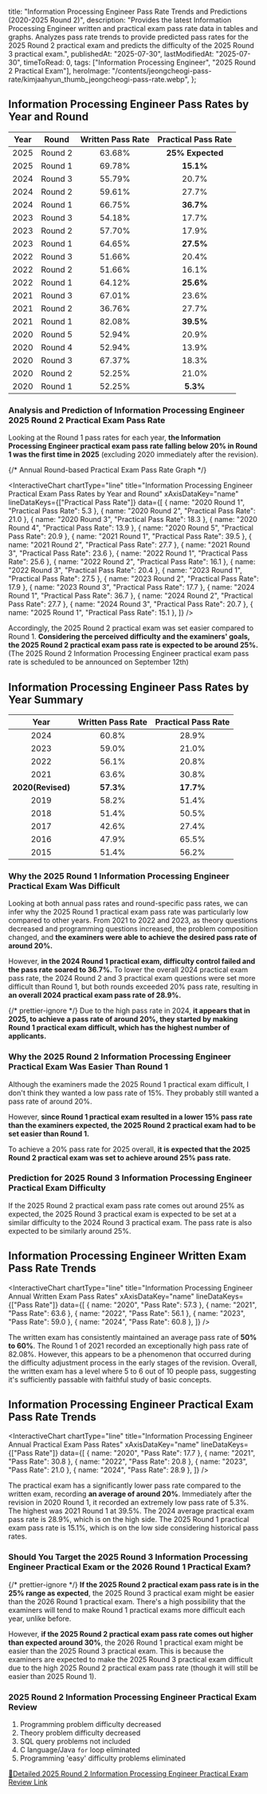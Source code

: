 
  title:
    "Information Processing Engineer Pass Rate Trends and Predictions (2020-2025 Round 2)",
  description:
    "Provides the latest Information Processing Engineer written and practical exam pass rate data in tables and graphs. Analyzes pass rate trends to provide predicted pass rates for the 2025 Round 2 practical exam and predicts the difficulty of the 2025 Round 3 practical exam.",
  publishedAt: "2025-07-30",
  lastModifiedAt: "2025-07-30",
  timeToRead: 0,
  tags: ["Information Processing Engineer", "2025 Round 2 Practical Exam"],
  heroImage:
    "/contents/jeongcheogi-pass-rate/kimjaahyun_thumb_jeongcheogi-pass-rate.webp",
};

## Information Processing Engineer Pass Rates by Year and Round

| Year |                     Round                      | Written Pass Rate |                   Practical Pass Rate                    |
| :--: | :--------------------------------------------: | :---------------: | :------------------------------------------------------: |
| 2025 |                    Round 2                     |      63.68%       | <span className="text-green-800">**25% Expected**</span> |
| 2025 | <span className="text-red-500">Round 1</span>  |      69.78%       |     <span className="text-red-500">**15.1%**</span>      |
| 2024 |                    Round 3                     |      55.79%       |                          20.7%                           |
| 2024 |                    Round 2                     |      59.61%       |                          27.7%                           |
| 2024 | <span className="text-blue-500">Round 1</span> |      66.75%       |     <span className="text-blue-500">**36.7%**</span>     |
| 2023 |                    Round 3                     |      54.18%       |                          17.7%                           |
| 2023 |                    Round 2                     |      57.70%       |                          17.9%                           |
| 2023 | <span className="text-blue-500">Round 1</span> |      64.65%       |     <span className="text-blue-500">**27.5%**</span>     |
| 2022 |                    Round 3                     |      51.66%       |                          20.4%                           |
| 2022 |                    Round 2                     |      51.66%       |                          16.1%                           |
| 2022 | <span className="text-blue-500">Round 1</span> |      64.12%       |     <span className="text-blue-500">**25.6%**</span>     |
| 2021 |                    Round 3                     |      67.01%       |                          23.6%                           |
| 2021 |                    Round 2                     |      36.76%       |                          27.7%                           |
| 2021 | <span className="text-blue-500">Round 1</span> |      82.08%       |     <span className="text-blue-500">**39.5%**</span>     |
| 2020 |                    Round 5                     |      52.94%       |                          20.9%                           |
| 2020 |                    Round 4                     |      52.94%       |                          13.9%                           |
| 2020 |                    Round 3                     |      67.37%       |                          18.3%                           |
| 2020 |                    Round 2                     |      52.25%       |                          21.0%                           |
| 2020 | <span className="text-red-500">Round 1</span>  |      52.25%       |      <span className="text-red-500">**5.3%**</span>      |

### Analysis and Prediction of Information Processing Engineer 2025 Round 2 Practical Exam Pass Rate

Looking at the Round 1 pass rates for each year, <span className="text-red-500">**the Information Processing Engineer practical exam pass rate falling below 20% in Round 1 was the first time in 2025**</span> (excluding 2020 immediately after the revision).

{/* Annual Round-based Practical Exam Pass Rate Graph */}

<InteractiveChart
  chartType="line"
  title="Information Processing Engineer Practical Exam Pass Rates by Year and Round"
  xAxisDataKey="name"
  lineDataKeys={["Practical Pass Rate"]}
  data={[
    { name: "2020 Round 1", "Practical Pass Rate": 5.3 },
    { name: "2020 Round 2", "Practical Pass Rate": 21.0 },
    { name: "2020 Round 3", "Practical Pass Rate": 18.3 },
    { name: "2020 Round 4", "Practical Pass Rate": 13.9 },
    { name: "2020 Round 5", "Practical Pass Rate": 20.9 },
    { name: "2021 Round 1", "Practical Pass Rate": 39.5 },
    { name: "2021 Round 2", "Practical Pass Rate": 27.7 },
    { name: "2021 Round 3", "Practical Pass Rate": 23.6 },
    { name: "2022 Round 1", "Practical Pass Rate": 25.6 },
    { name: "2022 Round 2", "Practical Pass Rate": 16.1 },
    { name: "2022 Round 3", "Practical Pass Rate": 20.4 },
    { name: "2023 Round 1", "Practical Pass Rate": 27.5 },
    { name: "2023 Round 2", "Practical Pass Rate": 17.9 },
    { name: "2023 Round 3", "Practical Pass Rate": 17.7 },
    { name: "2024 Round 1", "Practical Pass Rate": 36.7 },
    { name: "2024 Round 2", "Practical Pass Rate": 27.7 },
    { name: "2024 Round 3", "Practical Pass Rate": 20.7 },
    { name: "2025 Round 1", "Practical Pass Rate": 15.1 },
  ]}
/>

Accordingly, the 2025 Round 2 practical exam was set easier compared to Round 1. <span className="text-blue-500">**Considering the perceived difficulty and the examiners' goals, the 2025 Round 2 practical exam pass rate is expected to be around 25%.**</span> (The 2025 Round 2 Information Processing Engineer practical exam pass rate is scheduled to be announced on September 12th)

## Information Processing Engineer Pass Rates by Year Summary

|       Year        | Written Pass Rate |             Practical Pass Rate             |
| :---------------: | :---------------: | :-----------------------------------------: |
|       2024        |       60.8%       | <span className="text-red-500">28.9%</span> |
|       2023        |       59.0%       |                    21.0%                    |
|       2022        |       56.1%       |                    20.8%                    |
|       2021        |       63.6%       |                    30.8%                    |
| **2020(Revised)** |     **57.3%**     |                  **17.7%**                  |
|       2019        |       58.2%       |                    51.4%                    |
|       2018        |       51.4%       |                    50.5%                    |
|       2017        |       42.6%       |                    27.4%                    |
|       2016        |       47.9%       |                    65.5%                    |
|       2015        |       51.4%       |                    56.2%                    |

### Why the 2025 Round 1 Information Processing Engineer Practical Exam Was Difficult

Looking at both annual pass rates and round-specific pass rates, we can infer why the 2025 Round 1 practical exam pass rate was particularly low compared to other years. From 2021 to 2022 and 2023, as theory questions decreased and programming questions increased, the problem composition changed, and **the examiners were able to achieve the desired pass rate of around 20%.**

<ImageWithCaption
  src="/contents/jeongcheogi-pass-rate/jeongcheogi_2024_shock.webp"
  alt="2024 Information Processing Engineer Practical Exam Pass Rate Surge"
  caption="2024 Information Processing Engineer Practical Exam Pass Rate Surge"
  width={1024}
  height={1024}
  maxWidth={450}
/>

However, **in the 2024 Round 1 practical exam, difficulty control failed and the pass rate soared to 36.7%.** To lower the overall 2024 practical exam pass rate, the 2024 Round 2 and 3 practical exam questions were set more difficult than Round 1, but both rounds exceeded 20% pass rate, resulting in **an overall 2024 practical exam pass rate of 28.9%.**

{/* prettier-ignore */}
<span className="text-red-500">Due to the high pass rate in 2024, **it appears that in 2025, to achieve a pass rate of around 20%, they started by making Round 1 practical exam difficult, which has the highest number of applicants.**</span>

### Why the 2025 Round 2 Information Processing Engineer Practical Exam Was Easier Than Round 1

Although the examiners made the 2025 Round 1 practical exam difficult, I don't think they wanted a low pass rate of 15%. They probably still wanted a pass rate of around 20%.

However, <span className="text-blue-500">**since Round 1 practical exam resulted in a lower 15% pass rate than the examiners expected, the 2025 Round 2 practical exam had to be set easier than Round 1.**</span>

To achieve a 20% pass rate for 2025 overall, **it is expected that the 2025 Round 2 practical exam was set to achieve around 25% pass rate.**

### Prediction for 2025 Round 3 Information Processing Engineer Practical Exam Difficulty

If the 2025 Round 2 practical exam pass rate comes out around 25% as expected, the 2025 Round 3 practical exam is expected to be set at a similar difficulty to the 2024 Round 3 practical exam. The pass rate is also expected to be similarly around 25%.

## Information Processing Engineer Written Exam Pass Rate Trends

<InteractiveChart
  chartType="line"
  title="Information Processing Engineer Annual Written Exam Pass Rates"
  xAxisDataKey="name"
  lineDataKeys={["Pass Rate"]}
  data={[
    { name: "2020", "Pass Rate": 57.3 },
    { name: "2021", "Pass Rate": 63.6 },
    { name: "2022", "Pass Rate": 56.1 },
    { name: "2023", "Pass Rate": 59.0 },
    { name: "2024", "Pass Rate": 60.8 },
  ]}
/>

The written exam has consistently maintained an average pass rate of **50% to 60%**. The Round 1 of 2021 recorded an exceptionally high pass rate of 82.08%. However, this appears to be a phenomenon that occurred during the difficulty adjustment process in the early stages of the revision. Overall, the written exam has a level where 5 to 6 out of 10 people pass, suggesting it's sufficiently passable with faithful study of basic concepts.

## Information Processing Engineer Practical Exam Pass Rate Trends

<InteractiveChart
  chartType="line"
  title="Information Processing Engineer Annual Practical Exam Pass Rates"
  xAxisDataKey="name"
  lineDataKeys={["Pass Rate"]}
  data={[
    { name: "2020", "Pass Rate": 17.7 },
    { name: "2021", "Pass Rate": 30.8 },
    { name: "2022", "Pass Rate": 20.8 },
    { name: "2023", "Pass Rate": 21.0 },
    { name: "2024", "Pass Rate": 28.9 },
  ]}
/>

The practical exam has a significantly lower pass rate compared to the written exam, recording **an average of around 20%**. Immediately after the revision in 2020 Round 1, it recorded an extremely low pass rate of 5.3%. The highest was 2021 Round 1 at 39.5%. The 2024 average practical exam pass rate is 28.9%, which is on the high side. The 2025 Round 1 practical exam pass rate is 15.1%, which is on the low side considering historical pass rates.

### Should You Target the 2025 Round 3 Information Processing Engineer Practical Exam or the 2026 Round 1 Practical Exam?

{/* prettier-ignore */}
<span className="text-blue-500">**If the 2025 Round 2 practical exam pass rate is in the 25% range as expected**</span>, the 2025 Round 3 practical exam might be easier than the 2026 Round 1 practical exam. There's a high possibility that the examiners will tend to make Round 1 practical exams more difficult each year, unlike before.

However, <span className="text-red-500">**if the 2025 Round 2 practical exam pass rate comes out higher than expected around 30%**</span>, the 2026 Round 1 practical exam might be easier than the 2025 Round 3 practical exam. This is because the examiners are expected to make the 2025 Round 3 practical exam difficult due to the high 2025 Round 2 practical exam pass rate (though it will still be easier than 2025 Round 1).

### 2025 Round 2 Information Processing Engineer Practical Exam Review

1. Programming problem difficulty decreased
2. Theory problem difficulty decreased
3. SQL query problems not included
4. C language/Java `for` loop eliminated
5. Programming 'easy' difficulty problems eliminated

[👺Detailed 2025 Round 2 Information Processing Engineer Practical Exam Review Link](/blog/jeongcheogi-practical-exam-review-2025-2)

<ImageWithCaption
  src="/contents/jeongcheogi-pass-rate/kimjaahyun_thumb_jeongcheogi-pass-rate.webp"
  alt="Information Processing Engineer Pass Rate"
  width={1024}
  height={1024}
  maxWidth={450}
/>
